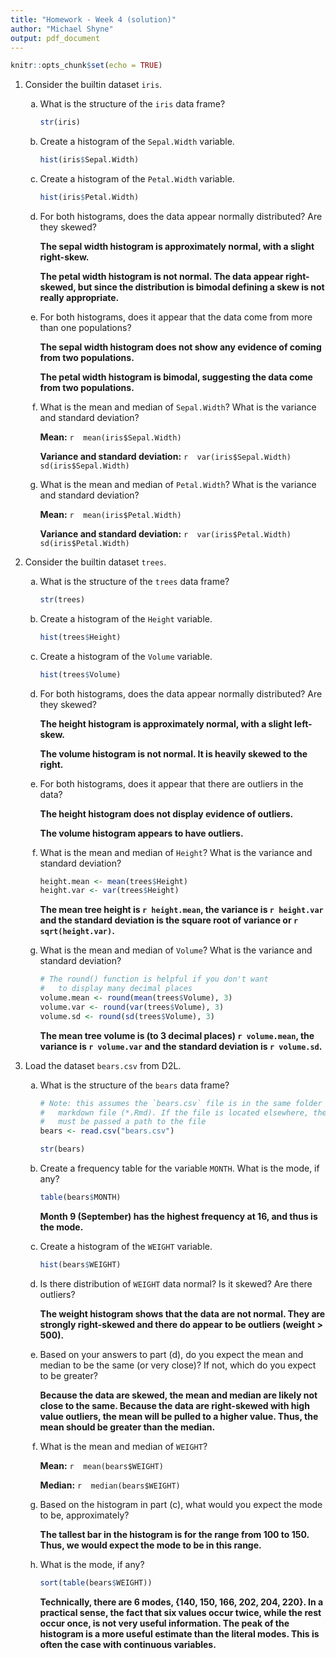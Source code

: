 ```yaml
---
title: "Homework - Week 4 (solution)"
author: "Michael Shyne"
output: pdf_document
---
```


```r
knitr::opts_chunk$set(echo = TRUE)
```


1. Consider the builtin dataset `iris`.

    a. What is the structure of the `iris` data frame?
    
        ```r
        str(iris)
        ```
    
    b. Create a histogram of the `Sepal.Width` variable.
    
        ```r
        hist(iris$Sepal.Width)
        ```
    
    c. Create a histogram of the `Petal.Width` variable.

        ```r
        hist(iris$Petal.Width)
        ```

    d. For both histograms, does the data appear normally distributed? Are they skewed?
    
        **The sepal width histogram is approximately normal, with a slight right-skew.**
        
        **The petal width histogram is not normal. The data appear right-skewed, but since the distribution is bimodal defining a skew is not really appropriate.**
    
    e. For both histograms, does it appear that the data come from more than one populations?
    
        **The sepal width histogram does not show any evidence of coming from two populations.**
        
        **The petal width histogram is bimodal, suggesting the data come from two populations.**
    
    f. What is the mean and median of `Sepal.Width`? What is the variance and standard deviation?
    
        **Mean:**
        ```r
        mean(iris$Sepal.Width)
        ```
        
        **Variance and standard deviation:**
        ```r
        var(iris$Sepal.Width)
        sd(iris$Sepal.Width)
        ```
    
    g. What is the mean and median of `Petal.Width`? What is the variance and standard deviation?

        **Mean:**
        ```r
        mean(iris$Petal.Width)
        ```
        
        **Variance and standard deviation:**
        ```r
        var(iris$Petal.Width)
        sd(iris$Petal.Width)
        ```
    
    
2. Consider the builtin dataset `trees`. 

    a. What is the structure of the `trees` data frame?
        
        ```r
        str(trees)
        ```
        
    
    b. Create a histogram of the `Height` variable.
    
        ```r
        hist(trees$Height)
        ```
    
    c. Create a histogram of the `Volume` variable.
    
        ```r
        hist(trees$Volume)
        ```

    d. For both histograms, does the data appear normally distributed? Are they skewed?
    
        **The height histogram is approximately normal, with a slight left-skew.**
        
        **The volume histogram is not normal. It is heavily skewed to the right.** 

    e. For both histograms, does it appear that there are outliers in the data?
    
        **The height histogram does not display evidence of outliers.**
        
        **The volume histogram appears to have outliers.**
        
    f. What is the mean and median of `Height`? What is the variance and standard deviation?
    
        ```r
        height.mean <- mean(trees$Height)
        height.var <- var(trees$Height)
        ```
        
        **The mean tree height is `r height.mean`, the variance is `r height.var` and the standard deviation is the square root of variance or `r sqrt(height.var)`.**
    
    g. What is the mean and median of `Volume`? What is the variance and standard deviation?
    
        ```r
        # The round() function is helpful if you don't want
        #   to display many decimal places
        volume.mean <- round(mean(trees$Volume), 3)
        volume.var <- round(var(trees$Volume), 3)
        volume.sd <- round(sd(trees$Volume), 3)
        ```
        
        **The mean tree volume is (to 3 decimal places) `r volume.mean`, the variance is `r volume.var` and the standard deviation is `r volume.sd`.**

3. Load the dataset `bears.csv` from D2L.

    a. What is the structure of the `bears` data frame?
    
        ```r
        # Note: this assumes the `bears.csv` file is in the same folder as this
        #   markdown file (*.Rmd). If the file is located elsewhere, the read.csv() 
        #   must be passed a path to the file
        bears <- read.csv("bears.csv")
        
        str(bears)
        ```
    
    b. Create a frequency table for the variable `MONTH`. What is the mode, if any?
    
        ```r
        table(bears$MONTH)
        ```
    
        **Month 9 (September) has the highest frequency at 16, and thus is the mode.**
        
    c. Create a histogram of the `WEIGHT` variable.
    
        ```r
        hist(bears$WEIGHT)
        ```
    
    d. Is there distribution of `WEIGHT` data normal? Is it skewed? Are there outliers?
    
        **The weight histogram shows that the data are not normal. They are strongly right-skewed and there do appear to be outliers (weight > 500).**

    e. Based on your answers to part (d), do you expect the mean and median to be the same (or very close)? If not, which do you expect to be greater?
    
        **Because the data are skewed, the mean and median are likely not close to the same. Because the data are right-skewed with high value outliers, the mean will be pulled to a higher value. Thus, the mean should be greater than the median.**
    
    f. What is the mean and median of `WEIGHT`?
    
        **Mean:**
        ```r
        mean(bears$WEIGHT)
        ```
        
        **Median:**
        ```r
        median(bears$WEIGHT)
        ```
        
    g. Based on the histogram in part (c), what would you expect the mode to be, approximately?
    
        **The tallest bar in the histogram is for the range from 100 to 150. Thus, we would expect the mode to be in this range.**
        
    h. What is the mode, if any?

        ```r
        sort(table(bears$WEIGHT))
        ```
        
        **Technically, there are 6 modes, {140, 150, 166, 202, 204, 220}. In a practical sense, the fact that six values occur twice, while the rest occur once, is not very useful information. The peak of the histogram is a more useful estimate than the literal modes. This is often the case with continuous variables.**